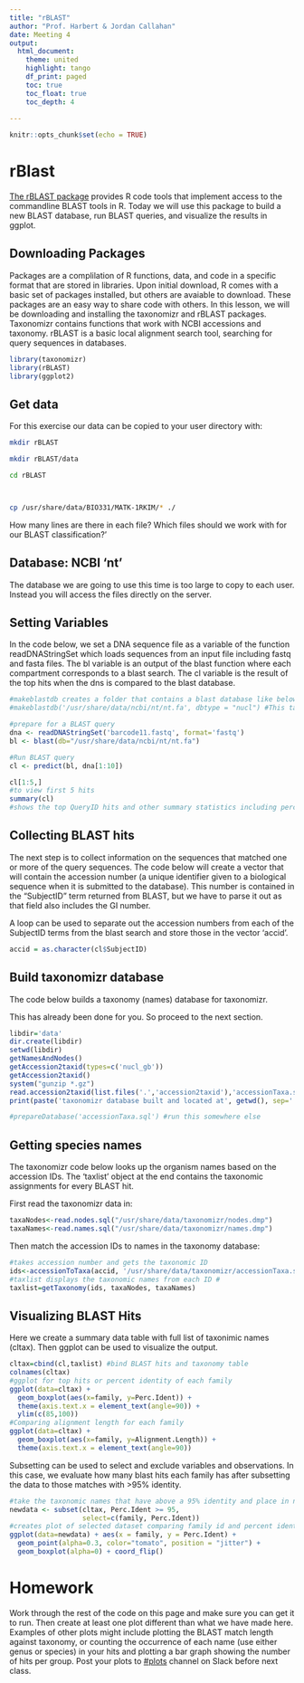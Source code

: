 ```yaml
---
title: "rBLAST"
author: "Prof. Harbert & Jordan Callahan"
date: Meeting 4
output: 
  html_document:
    theme: united
    highlight: tango
    df_print: paged
    toc: true
    toc_float: true
    toc_depth: 4
    
---
```



```r
knitr::opts_chunk$set(echo = TRUE)
```

# rBlast

[The rBLAST package](https://github.com/mhahsler/rBLAST/) provides R code tools that implement access to the commandline BLAST tools in R. Today we will use this package to build a new BLAST database, run BLAST queries, and visualize the results in ggplot.

## Downloading Packages

Packages are a complilation of R functions, data, and code in a specific format that are stored in libraries. Upon initial download, R comes with a basic set of packages installed, but others are avaiable to download. These packages are an easy way to share code with others. In this lesson, we will be downloading and installing the taxonomizr and rBLAST packages. Taxonomizr contains functions that work with NCBI accessions and taxonomy. rBLAST is a basic local alignment search tool, searching for query sequences in databases. 

```r
library(taxonomizr)
library(rBLAST)
library(ggplot2)
```

## Get data

For this exercise our data can be copied to your user directory with:

```bash
mkdir rBLAST

mkdir rBLAST/data
```

```bash
cd rBLAST



cp /usr/share/data/BIO331/MATK-1RKIM/* ./


```
How many lines are there in each file? Which files should we work with for our BLAST classification?'

## Database: NCBI 'nt'

The database we are going to use this time is too large to copy to each user. Instead you will access the files directly on the server. 

## Setting Variables

In the code below, we set a DNA sequence file as a variable of the function readDNAStringSet which loads sequences from an input file including fastq and fasta files. The bl variable is an output of the blast function where each compartment corresponds to a blast search. The cl variable is the result of the top hits when the dns is compared to the  blast database. 

```r


#makeblastdb creates a folder that contains a blast database like below
#makeblastdb('/usr/share/data/ncbi/nt/nt.fa', dbtype = "nucl") #This takes about 1hr

#prepare for a BLAST query
dna <- readDNAStringSet('barcode11.fastq', format='fastq')
bl <- blast(db="/usr/share/data/ncbi/nt/nt.fa")

#Run BLAST query
cl <- predict(bl, dna[1:10])

cl[1:5,]
#to view first 5 hits
summary(cl)
#shows the top QueryID hits and other summary statistics including percent identity, alignment length and mismatches. 
```


## Collecting BLAST hits

The next step is to collect information on the sequences that matched one or more of the query sequences. The code below will create a vector that will contain the accession number (a unique identifier given to a biological sequence when it is submitted to the database). This number is contained in the "SubjectID" term returned from BLAST, but we have to parse it out as that field also includes the GI number.

A loop can be used to separate out the accession numbers from each of the SubjectID terms from the blast search and store those in the vector 'accid'.

```r

accid = as.character(cl$SubjectID)
```

## Build taxonomizr database

The code below builds a taxonomy (names) database for taxonomizr. 

This has already been done for you. So proceed to the next section.


```r

libdir='data'
dir.create(libdir)
setwd(libdir)
getNamesAndNodes()
getAccession2taxid(types=c('nucl_gb'))
getAccession2taxid()
system("gunzip *.gz")
read.accession2taxid(list.files('.','accession2taxid'),'accessionTaxa.sql')
print(paste('taxonomizr database built and located at', getwd(), sep=' '))

#prepareDatabase('accessionTaxa.sql') #run this somewhere else

```


## Getting species names

The taxonomizr code below looks up the organism names based on the accession IDs. The 'taxlist' object at the end contains the taxonomic assignments for every BLAST hit.

First read the taxonomizr data in:

```r
taxaNodes<-read.nodes.sql("/usr/share/data/taxonomizr/nodes.dmp")
taxaNames<-read.names.sql("/usr/share/data/taxonomizr/names.dmp")

```

Then match the accession IDs to names in the taxonomy database:


```r

#takes accession number and gets the taxonomic ID
ids<-accessionToTaxa(accid, '/usr/share/data/taxonomizr/accessionTaxa.sql')
#taxlist displays the taxonomic names from each ID #
taxlist=getTaxonomy(ids, taxaNodes, taxaNames)
```


## Visualizing BLAST Hits

Here we create a summary data table with full list of taxonimic names (cltax). Then ggplot can be used to visualize the output.

```r
cltax=cbind(cl,taxlist) #bind BLAST hits and taxonomy table
colnames(cltax)
#ggplot for top hits or percent identity of each family
ggplot(data=cltax) + 
  geom_boxplot(aes(x=family, y=Perc.Ident)) + 
  theme(axis.text.x = element_text(angle=90)) +
  ylim(c(85,100))
#Comparing alignment length for each family 
ggplot(data=cltax) + 
  geom_boxplot(aes(x=family, y=Alignment.Length)) + 
  theme(axis.text.x = element_text(angle=90))
```

Subsetting can be used to select and exclude variables and observations. In this case, we evaluate how many blast hits each family has after subsetting the data to those matches with >95% identity. 

```r
#take the taxonomic names that have above a 95% identity and place in new data set to manipulate
newdata <- subset(cltax, Perc.Ident >= 95, 
                  select=c(family, Perc.Ident))
#creates plot of selected dataset comparing family id and percent identity 
ggplot(data=newdata) + aes(x = family, y = Perc.Ident) +
  geom_point(alpha=0.3, color="tomato", position = "jitter") +
  geom_boxplot(alpha=0) + coord_flip()
```

# Homework

Work through the rest of the code on this page and make sure you can get it to run. Then create at least one plot different than what we have made here. Examples of other plots might include plotting the BLAST match length against taxonomy, or counting the occurrence of each name (use either genus or species) in your hits and plotting a bar graph showing the number of hits per group. Post your plots to [#plots](https://introbioinformatics.slack.com/messages/CMWDBLP8R) channel on Slack before next class.


